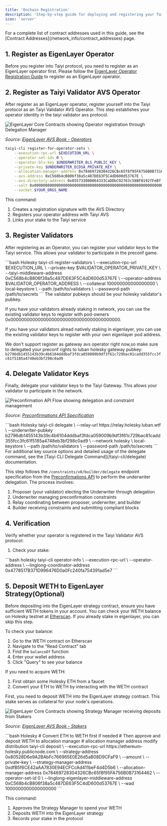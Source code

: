 ```yaml
---
title: 'Onchain Registration'
description: 'Step-by-step guide for deploying and registering your Taiyi node on Holesky testnet.'
icon: 'server'
---
```

<Note>
For a complete list of contract addresses used in this guide, see the [Contract Addresses](/network_info/contract_addresses) page.
</Note>

## 1. Register as EigenLayer Operator

Before you register into Taiyi protocol, you need to register as an EigenLayer operator first. Please follow the [EigenLayer Operator Registration Guide](https://docs.eigenlayer.xyz/eigenlayer/operator-guides/operator-installation) to register as an EigenLayer operator.


## 2. Register as Taiyi Validator AVS Operator

After register as an EigenLayer operator, register yourself into the Taiyi protocol as an Taiyi Validator AVS Operator. This step establishes your operator identity in the taiyi validator avs protocol.

<Frame>
  <img 
    src="/images/eigen-operator.png" 
    alt="EigenLayer Core Contracts showing Operator registration through Delegation Manager"
    caption="EigenLayer Operator Registration Flow"
  />
</Frame>

*Source: [EigenLayer AVS Book - Operators](https://eigenlabs.gitbook.io/avs-book/learn/eigenlayer-a-visual-guide/actors/operators)*

<CodeGroup>

```bash Holesky
taiyi-cli register-for-operator-sets \
    --execution-rpc-url $EXECUTION_URL \
    --operator-set-ids 0 \
    --operator-bls-key $UNDERWRITER_BLS_PUBLIC_KEY \
    --private-key $UNDERWRITER_ECDSA_PRIVATE_KEY \
    --allocation-manager-address 0x78469728304326CBc65f8f95FA756B0B73164462 \
    --avs-address 0xC568b4cB806f38a5c487DE63F5C4dD600d53767E \
    --avs-directory-address 0x055733000064333CaDDbC92763c58BF0192fFeBf \
    --salt 0x0000000000000000000000000000000000000000000000000000000000000000 \
    --socket $YOUR_ORGS_NAME
```
</CodeGroup>

This command:
1. Creates a registration signature with the AVS Directory
2. Registers your operator address with Taiyi AVS
3. Links your stake to the Taiyi service


## 3. Register Validators

After registering as an Operator, you can register your validator keys to the Taiyi service. This allows your validator to participate in the preconf game.

<CodeGroup>
```bash Holesky
taiyi-cli register-validators \
    --execution-rpc-url $EXECUTION_URL \
    --private-key $VALIDATOR_OPERATOR_PRIVATE_KEY \
    --taiyi-middleware-address 0xC568b4cB806f38a5c487DE63F5C4dD600d53767E \
    --operator-address $VALIDATOR_OPERATOR_ADDRESS \
    --collateral 100000000000000000 \
    local-keystore \
    --path /path/to/validators \
    --password-path /path/to/secrets
```
</CodeGroup>

<Note>
The validator pubkeys should be your holesky validator's pubkey.

If you have your validators already staking in network, you can use the existing validator keys to register with pod-owners 0x0000000000000000000000000000000000000000.

If you have your validators alread natively staking in eigenlayer, you can use the existing validator keys to register with your own eigenlayer pod address.

We don't support register as gateway avs operator right now,so make sure to delegated your preconf rights to luban holesky gateway pubkey: `b2796db1455143b39c4b6104dddbaf3fdca059009b9df3f61c729bac81cadd355fcc3fc61f5185a4748eb3bf298c0ad9`
</Note>

## 4. Delegate Validator Keys

Finally, delegate your validator keys to the Taiyi Gateway. This allows your validator to participate in the network.

<Frame>
  <img 
    src="/images/preconf-api.png" 
    alt="Preconfirmation API Flow showing delegation and constraint management"
    caption="Preconfirmation API Flow - Delegation and Constraint Management"
  />
</Frame>

*Source: [Preconfirmations API Specification](https://github.com/ethereum-commitments/constraints-specs/blob/main/specs/preconf-api.md#endpoint-constraintsv0builderdelegate)*

<CodeGroup>
```bash Holesky
taiyi-cli delegate \
  --relay-url https://relay.holesky.luban.wtf \
  --underwriter-pubkey b2796db1455143b39c4b6104dddbaf3fdca059009b9df3f61c729bac81cadd355fcc3fc61f5185a4748eb3bf298c0ad9 \
  --network holesky \
  local-keystore \
  --path /path/to/validators \
  --password-path /path/to/secrets
```
</CodeGroup>

<Note>
For additional key source options and detailed usage of the delegate command, see the [Taiyi CLI Delegate Command](/taiyi-cli/delegate) documentation.
</Note>



This step follows the `/constraints/v0/builder/delegate` endpoint specification from the [Preconfirmations API](https://github.com/eth-fabric/constraints-specs/blob/main/specs/constraints-api.md#endpoint-constraintsv0builderdelegate) to perform the underwriter delegation. The process involves:

1. Proposer (your validator) electing the Underwriter through delegation
2. Underwriter managing preconfirmation constraints
3. Relay coordinating between proposer, underwriter, and builder
4. Builder receiving constraints and submitting compliant blocks

## 4. Verification

Verify whether your operator is registered in the Taiyi Validator AVS protocol:

1. Check your stake:

<CodeGroup>
```bash holesky
taiyi-cli operator-info \
    --execution-rpc-url <EXECUTION_URL> \
    --operator-address <VALIDATOR_OPERATOR_ADDRESS> \
    --linglong-coordinator-address 0x4778517B371D996476D0a0Fc240fa754391ad5e7
```
</CodeGroup>


## 5. Deposit WETH to EigenLayer Strategy(Optional)

Before depositing into the EigenLayer strategy contract, ensure you have sufficient WETH tokens in your account. You can check your WETH balance on Holesky testnet at [Etherscan](https://holesky.etherscan.io/address/0x94373a4919B3240D86eA41593D5eBa789FEF3848#readContract).
If you already stake in eigenlayer, you can skip this step.

To check your balance:
1. Go to the WETH contract on Etherscan
2. Navigate to the "Read Contract" tab
3. Find the `balanceOf` function
4. Enter your wallet address
5. Click "Query" to see your balance

If you need to acquire WETH:
1. First obtain some Holesky ETH from a faucet
2. Convert your ETH to WETH by interacting with the WETH contract


First, you need to deposit WETH into the EigenLayer strategy contract. This stake serves as collateral for your node's operations.

<Frame>
  <img 
    src="/images/eigen-staker.png" 
    alt="EigenLayer Core Contracts showing Strategy Manager receiving deposits from Stakers"
    caption="EigenLayer Core Contracts - Staking Flow"
  />
</Frame>

*Source: [EigenLayer AVS Book - Stakers](https://eigenlabs.gitbook.io/avs-book/learn/eigenlayer-a-visual-guide/actors/stakers)*

<CodeGroup>
```bash Holesky
# Convert ETH to WETH first if needed
# Then approve and deposit WETH to allocation manager
# allocation manager address modify distribution
taiyi-cli deposit \
  --execution-rpc-url https://ethereum-holesky.publicnode.com \
  --strategy-address 0x80528D6e9A2BAbFc766965E0E26d5aB08D9CFaF9 \
  --amount <AMOUNT> \
  --private-key <YOUR_PRIVATE_KEY> \
  --strategy-manager-address 0xdfB5f6CE42aAA7830E94ECFCcAd411beF4d4D5b6 \
  --allocation-manager-address 0x78469728304326CBc65f8f95FA756B0B73164462 \
  --operator-set-id 0 \
  --linglong-eigenlayer-middleware-address 0xC568b4cB806f38a5c487DE63F5C4dD600d53767E \
  --wad 1000000000000000000
```
</CodeGroup>

This command:
1. Approves the Strategy Manager to spend your WETH
2. Deposits WETH into the EigenLayer strategy
3. Records your stake in the protocol
